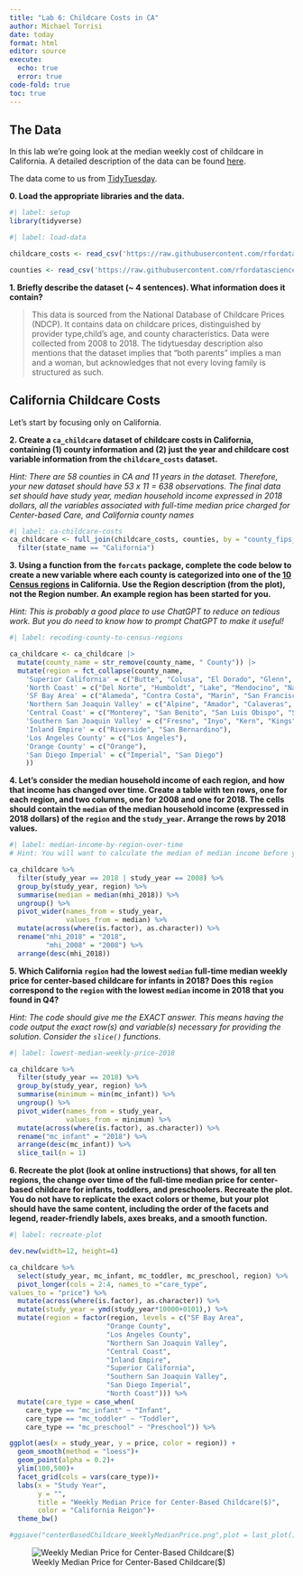 ```yaml
---
title: "Lab 6: Childcare Costs in CA"
author: Michael Torrisi
date: today
format: html
editor: source
execute: 
  echo: true
  error: true
code-fold: true
toc: true
---
```


## The Data

In this lab we're going look at the median weekly cost of childcare in
California. A detailed description of the data can be found [here](https://github.com/rfordatascience/tidytuesday/blob/master/data/2023/2023-05-09/readme.md).

The data come to us from [TidyTuesday](https://github.com/rfordatascience/tidytuesday).

**0. Load the appropriate libraries and the data.**

```r
#| label: setup
library(tidyverse)
```

```r
#| label: load-data

childcare_costs <- read_csv('https://raw.githubusercontent.com/rfordatascience/tidytuesday/master/data/2023/2023-05-09/childcare_costs.csv')

counties <- read_csv('https://raw.githubusercontent.com/rfordatascience/tidytuesday/master/data/2023/2023-05-09/counties.csv')
```

**1. Briefly describe the dataset (~ 4 sentences). What information does it contain?**

> This data is sourced from the National Database of Childcare Prices (NDCP). It contains data on childcare prices, distinguished by  provider type,child's age, and county characteristics. Data were collected from 2008 to 2018. The tidytuesday description also mentions that the dataset implies that "both parents" implies a man and a woman, but acknowledges that not every loving family is structured as such.

## California Childcare Costs

Let's start by focusing only on California. 

**2. Create a `ca_childcare` dataset of childcare costs in California, containing (1) county information and (2) just the year and childcare cost variable information from the `childcare_costs` dataset.** 

*Hint: There are 58 counties in CA and 11 years in the dataset. Therefore, your new dataset should have 53 x 11 = 638 observations. The final data set should have study year, median household income expressed in 2018 dollars, all the variables associated with full-time median price charged for Center-based Care, and California county names*

```r
#| label: ca-childcare-costs
ca_childcare <- full_join(childcare_costs, counties, by = "county_fips_code") %>% 
  filter(state_name == "California")
```

**3. Using a function from the `forcats` package, complete the code below to create a new variable where each county is categorized into one of the [10 Census regions](https://census.ca.gov/regions/) in California. Use the Region description (from the plot), not the Region number. An example region has been started for you.**  

*Hint: This is probably a good place to use ChatGPT to reduce on tedious work. But you do need to know how to prompt ChatGPT to make it useful!*

```r
#| label: recoding-county-to-census-regions

ca_childcare <- ca_childcare |> 
  mutate(county_name = str_remove(county_name, " County")) |> 
  mutate(region = fct_collapse(county_name,
    'Superior California' = c("Butte", "Colusa", "El Dorado", "Glenn", "Lassen", "Modoc", "Nevada", "Placer", "Plumas", "Sacramento", "Shasta", "Sierra", "Siskiyou", "Sutter", "Tehama", "Yolo", "Yuba"),
    'North Coast' = c("Del Norte", "Humboldt", "Lake", "Mendocino", "Napa", "Sonoma", "Trinity"),
    'SF Bay Area' = c("Alameda", "Contra Costa", "Marin", "San Francisco", "San Mateo", "Santa Clara", "Solano"),
    'Northern San Joaquin Valley' = c("Alpine", "Amador", "Calaveras", "Madera", "Mariposa", "Merced", "Mono", "San Joaquin", "Stanislaus", "Tuolumne"),
    'Central Coast' = c("Monterey", "San Benito", "San Luis Obispo", "Santa Barbara", "Santa Cruz", "Ventura"),
    'Southern San Joaquin Valley' = c("Fresno", "Inyo", "Kern", "Kings", "Tulare"),
    'Inland Empire' = c("Riverside", "San Bernardino"),
    'Los Angeles County' = c("Los Angeles"),
    'Orange County' = c("Orange"),
    'San Diego Imperial' = c("Imperial", "San Diego")
    ))
```


**4. Let's consider the median household income of each region, and how that income has changed over time. Create a table with ten rows, one for each region, and two columns, one for 2008 and one for 2018. The cells should contain the `median` of the median household income (expressed in 2018 dollars) of the `region` and the `study_year`. Arrange the rows by 2018 values.**

```r
#| label: median-income-by-region-over-time
# Hint: You will want to calculate the median of median income before you make columns for 2008/2018 by transforming the data

ca_childcare %>% 
  filter(study_year == 2018 | study_year == 2008) %>% 
  group_by(study_year, region) %>% 
  summarise(median = median(mhi_2018)) %>% 
  ungroup() %>% 
  pivot_wider(names_from = study_year,
              values_from = median) %>% 
  mutate(across(where(is.factor), as.character)) %>% 
  rename("mhi_2018" = "2018",
         "mhi_2008" = "2008") %>% 
  arrange(desc(mhi_2018))
```



**5. Which California `region` had the lowest `median` full-time median weekly price for center-based childcare for infants in 2018? Does this `region` correspond to the `region` with the lowest `median` income in 2018 that you found in Q4?**  

*Hint: The code should give me the EXACT answer. This means having the code output the exact row(s) and variable(s) necessary for providing the solution. Consider the `slice()` functions.*

```r
#| label: lowest-median-weekly-price-2018

ca_childcare %>% 
  filter(study_year == 2018) %>% 
  group_by(study_year, region) %>% 
  summarise(minimum = min(mc_infant)) %>% 
  ungroup() %>% 
  pivot_wider(names_from = study_year,
              values_from = minimum) %>% 
  mutate(across(where(is.factor), as.character)) %>% 
  rename("mc_infant" = "2018") %>% 
  arrange(desc(mc_infant)) %>% 
  slice_tail(n = 1)
```

**6. Recreate the plot (look at online instructions) that shows, for all ten regions, the change over time of the full-time median price for center-based childcare for infants, toddlers, and preschoolers. Recreate the plot. You do not have to replicate the exact colors or theme, but your plot should have the same content, including the order of the facets and legend, reader-friendly labels, axes breaks, and a  smooth function.**


```r
#| label: recreate-plot

dev.new(width=12, height=4)

ca_childcare %>%
  select(study_year, mc_infant, mc_toddler, mc_preschool, region) %>% 
  pivot_longer(cols = 2:4, names_to ="care_type",
values_to = "price") %>%
  mutate(across(where(is.factor), as.character)) %>% 
  mutate(study_year = ymd(study_year*10000+0101),) %>% 
  mutate(region = factor(region, levels = c("SF Bay Area",
                        "Orange County",
                        "Los Angeles County",
                        "Northern San Joaquin Valley",
                        "Central Coast",
                        "Inland Empire",
                        "Superior California",
                        "Southern San Joaquin Valley",
                        "San Diego Imperial",
                        "North Coast"))) %>%
  mutate(care_type = case_when(
    care_type == "mc_infant" ~ "Infant",
    care_type == "mc_toddler" ~ "Toddler",
    care_type == "mc_preschool" ~ "Preschool")) %>%

ggplot(aes(x = study_year, y = price, color = region)) +
  geom_smooth(method = "loess")+
  geom_point(alpha = 0.2)+
  ylim(100,500)+
  facet_grid(cols = vars(care_type))+
  labs(x = "Study Year",
       y = "",
       title = "Weekly Median Price for Center-Based Childcare($)",
       color = "California Reigon")+
  theme_bw()
```

```r
#ggsave("centerBasedChildcare_WeeklyMedianPrice.png",plot = last_plot(),scale = 1,width = 12,height = 4,units = c("in"))
```


![Weekly Median Price for Center-Based Childcare($)](https://raw.githubusercontent.com/michaelpt071/Lab-6_Childcare/refs/heads/main/centerBasedChildcare_WeeklyMedianPrice.png)
